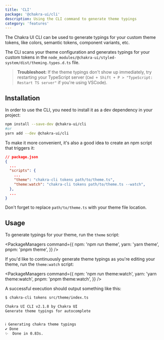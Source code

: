 ```yaml
---
title: 'CLI'
package: '@chakra-ui/cli'
description: Using the CLI command to generate theme typings
category: 'features'
---
```


The Chakra UI CLI can be used to generate typings for your custom theme tokens,
like colors, semantic tokens, component variants, etc.

The CLI scans your theme configuration and generates typings for your custom
tokens in the `node_modules/@chakra-ui/styled-system/dist/theming.types.d.ts`
file.

> **Troubleshoot:** If the theme typings don't show up immediately, try
> restarting your TypeScript server
> (`Cmd + Shift + P > "TypeScript: Restart TS server"` if you're using VSCode).

## Installation

In order to use the CLI, you need to install it as a dev dependency in your
project:

```bash
npm install --save-dev @chakra-ui/cli
#or
yarn add --dev @chakra-ui/cli
```

To make it more convenient, it's also a good idea to create an npm script that
triggers it:

```json
// package.json
{
  ...
  "scripts": {
    ...
    "theme": "chakra-cli tokens path/to/theme.ts",
    "theme:watch": "chakra-cli tokens path/to/theme.ts --watch",
  },
  ...
}
```

Don't forget to replace `path/to/theme.ts` with your theme file location.

## Usage

To generate typings for your theme, run the `theme` script:

<PackageManagers
  command={{
    npm: 'npm run theme',
    yarn: 'yarn theme',
    pnpm: 'pnpm theme',
  }}
/>

If you'd like to continuously generate theme typings as you're editing your
theme, run the `theme:watch` script:

<PackageManagers
  command={{
    npm: 'npm run theme:watch',
    yarn: 'yarn theme:watch',
    pnpm: 'pnpm theme:watch',
  }}
/>

A successful execution should output something like this:

```sh
$ chakra-cli tokens src/theme/index.ts

Chakra UI CLI v2.1.8 by Chakra UI
Generate theme typings for autocomplete


ℹ Generating chakra theme typings
✔ Done
✨  Done in 0.83s.
```
